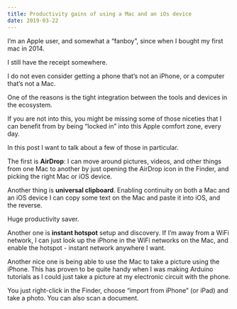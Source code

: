 ```yaml
---
title: Productivity gains of using a Mac and an iOs device
date: 2019-03-22
---
```


<!-- https://flaviocopes.com/macos-productivity-tips/ -->

I’m an Apple user, and somewhat a “fanboy”, since when I bought my first mac in 2014.

I still have the receipt somewhere.

I do not even consider getting a phone that’s not an iPhone, or a computer that’s not a Mac.

One of the reasons is the tight integration between the tools and devices in the ecosystem.

If you are not into this, you might be missing some of those niceties that I can benefit from by being “locked in” into this Apple comfort zone, every day.

In this post I want to talk about a few of those in particular.

The first is **AirDrop**: I can move around pictures, videos, and other things from one Mac to another by just opening the AirDrop icon in the Finder, and picking the right Mac or iOS device.

Another thing is **universal clipboard**. Enabling continuity on both a Mac and an iOS device I can copy some text on the Mac and paste it into iOS, and the reverse.

Huge productivity saver.

Another one is **instant hotspot** setup and discovery. If I’m away from a WiFi network, I can just look up the iPhone in the WiFi networks on the Mac, and enable the hotspot - instant network anywhere I want.

Another nice one is being able to use the Mac to take a picture using the iPhone. This has proven to be quite handy when I was making Arduino tutorials as I could just take a picture at my electronic circuit with the phone.

You just right-click in the Finder, choose “import from iPhone” (or iPad) and take a photo. You can also scan a document.
